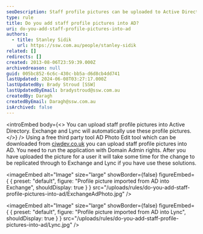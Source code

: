 ```yaml
---
seoDescription: Staff profile pictures can be uploaded to Active Directory using a free third-party tool, AD Photo Edit, and automatically used by Exchange and Lync.
type: rule
title: Do you add staff profile pictures into AD?
uri: do-you-add-staff-profile-pictures-into-ad
authors:
  - title: Stanley Sidik
    url: https://ssw.com.au/people/stanley-sidik
related: []
redirects: []
created: 2013-08-06T23:59:39.000Z
archivedreason: null
guid: 005bc852-6c6c-430c-bb5a-d6d8cb4dd741
lastUpdated: 2024-06-08T03:27:17.000Z
lastUpdatedBy: Brady Stroud [SSW]
lastUpdatedByEmail: bradystroud@ssw.com.au
createdBy: Daragh
createdByEmail: Daragh@ssw.com.au
isArchived: false
---
```


<introEmbed
  body={<>
You can upload staff profile pictures into Active Directory. Exchange and Lync will automatically use these profile pictures.
  </>}
/>
Using a free third party tool AD Photo Edit tool which can be downloaded from [cjwdev.co.uk](http://www.cjwdev.co.uk/) you can upload staff profile pictures into AD. You need to run the application with Domain Admin rights. After you have uploaded the picture for a user it will take some time for the change to be replicated through to Exchange and Lync if you have use these solutions.


<imageEmbed
  alt="Image"
  size="large"
  showBorder={false}
  figureEmbed={ {
    preset: "default",
    figure: "Profile picture imported from AD into Exchange",
    shouldDisplay: true
  } }
  src="/uploads/rules/do-you-add-staff-profile-pictures-into-ad/ExchangeAdPhoto.jpg"
/>



<imageEmbed
  alt="Image"
  size="large"
  showBorder={false}
  figureEmbed={ {
    preset: "default",
    figure: "Profile picture imported from AD into Lync",
    shouldDisplay: true
  } }
  src="/uploads/rules/do-you-add-staff-profile-pictures-into-ad/Lync.jpg"
/>
